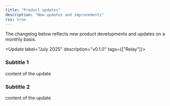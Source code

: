 ```yaml
---
title: "Product updates"
description: "New updates and improvements"
rss: true
---
```


The changelog below reflects new product developments and updates on a monthly basis.

<Update label="July 2025" description="v0.1.0" tags={["Relay"]}>
  ### Subtitle 1
  content of the update
  ### Subtitle 2
  content of the update
</Update>
